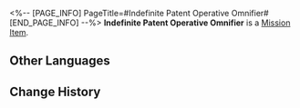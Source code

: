 <%-- [PAGE_INFO]
PageTitle=#Indefinite Patent Operative Omnifier#
[END_PAGE_INFO] --%>
{{Item Infobox
|id          = 140468
|image       = Item Indefinite Patent Operative Omnifier.png
|type        = Mission Item
|invCategory = Missions
|rarity      = 3
|effect      = 
|description = This item is used to defend the legal rights of the great inventor Emmr... Ahem, well, to defend the legal rights of all creators in the cosmos.
}}
'''Indefinite Patent Operative Omnifier''' is a [[Mission Item]].

==Other Languages==
{{Other Languages
|en   = Indefinite Patent Operative Omnifier
|zhs  = 长效专利捍卫一纸通
|zht  = 長效專利捍衛一紙通
|ja   = 長期特許防衛カード
|ko   = 장기 특허 보호서
|es   = Protección Indefinida de Patentes Íntegras
|fr   = Brevet de protection à long terme
|ru   = Подтверждение охраны патента
|th   = ใบคุ้มครองสิทธิบัตรระยะยาว
|vi   = Giấy Bảo Vệ Bằng Sáng Chế Dài Hạn
|de   = Langzeit-Schutzpatent
|id   = Kertas Pelindung Paten Jangka Panjang
|pt   = Omnificador Operativo de Patente Indefinida
}}

==Change History==
{{Change History|2.0}}
